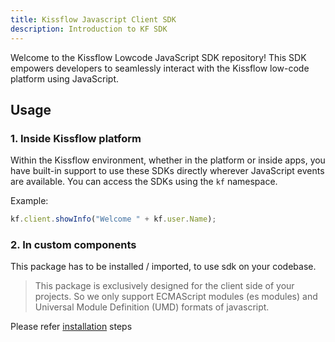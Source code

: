 ```yaml
---
title: Kissflow Javascript Client SDK
description: Introduction to KF SDK
---
```



Welcome to the Kissflow Lowcode JavaScript SDK repository! This SDK empowers
developers to seamlessly interact with the Kissflow low-code platform using
JavaScript.

## Usage

### 1. Inside Kissflow platform

Within the Kissflow environment, whether in the platform or inside apps, you have built-in support to use these SDKs directly wherever JavaScript events are available. You can access the SDKs using the `kf` namespace. 

Example:

```js
kf.client.showInfo("Welcome " + kf.user.Name);
```

### 2. In custom components 

This package has to be installed / imported, to use sdk on your codebase.

> This package is exclusively designed for the client side of your projects. So we only support ECMAScript modules (es modules) and Universal Module Definition (UMD) formats of javascript.


Please refer [installation](/lcnc-sdk-js/getting-started/installation/) steps

